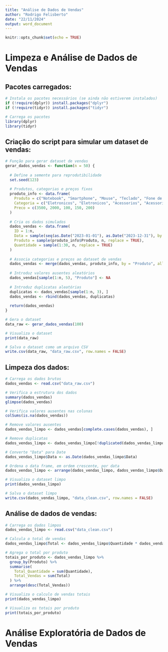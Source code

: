 ```yaml
---
title: "Análise de Dados de Vendas"
author: "Rodrigo Felisberto"
date: "22/11/2024"
output: word_document
---
```


```r
knitr::opts_chunk$set(echo = TRUE)
```

# Limpeza e Análise de Dados de Vendas

## Pacotes carregados:

```r
# Instala os pacotes necessários (se ainda não estiverem instalados)
if (!require(dplyr)) install.packages("dplyr")
if (!require(tidyr)) install.packages("tidyr")

# Carrega os pacotes
library(dplyr)
library(tidyr)
```

## Criação do script para simular um dataset de vendas:

```r
# Função para gerar dataset de vendas
gerar_dados_vendas <- function(n = 50) {
  
  # Define a semente para reprodutibilidade
  set.seed(123)
  
  # Produtos, categorias e preços fixos
  produto_info <- data.frame(
    Produto = c("Notebook", "Smartphone", "Mouse", "Teclado", "Fone de Ouvido"),
    Categoria = c("Eletronicos", "Eletronicos", "Acessorios", "Acessorios", "Acessorios"),
    Preco = c(3500, 2000, 100, 150, 200)
  )
  
  # Cria os dados simulados
  dados_vendas <- data.frame(
    ID = 1:n,
    Data = sample(seq(as.Date("2023-01-01"), as.Date("2023-12-31"), by = "day"), n, replace = TRUE),
    Produto = sample(produto_info$Produto, n, replace = TRUE),
    Quantidade = sample(1:30, n, replace = TRUE)
  )
  
  # Associa categorias e preços ao dataset de vendas
  dados_vendas <- merge(dados_vendas, produto_info, by = "Produto", all.x = TRUE)
  
  # Introduz valores ausentes aleatórios
  dados_vendas[sample(1:n, 5), "Produto"] <- NA
  
  # Introduz duplicatas aleatórias
  duplicatas <- dados_vendas[sample(1:n, 3), ]
  dados_vendas <- rbind(dados_vendas, duplicatas)
  
  return(dados_vendas)
}

# Gera o dataset
data_raw <- gerar_dados_vendas(100)

# Visualiza o dataset
print(data_raw)

# Salva o dataset como um arquivo CSV
write.csv(data_raw, "data_raw.csv", row.names = FALSE)
```

## Limpeza dos dados:

```r
# Carrega os dados brutos
dados_vendas <- read.csv("data_raw.csv")

# Verifica a estrutura dos dados
summary(dados_vendas)
glimpse(dados_vendas)

# Verifica valores ausentes nas colunas
colSums(is.na(dados_vendas))

# Remove valores ausentes
dados_vendas_limpo <- dados_vendas[complete.cases(dados_vendas), ]

# Remove duplicatas
dados_vendas_limpo <- dados_vendas_limpo[!duplicated(dados_vendas_limpo), ]

# Converte "Data" para Date
dados_vendas_limpo$Data <- as.Date(dados_vendas_limpo$Data)

# Ordena o data frame, em ordem crescente, por data
dados_vendas_limpo <- arrange(dados_vendas_limpo, dados_vendas_limpo$Data)

# Visualiza o dataset limpo
print(dados_vendas_limpo)

# Salva o dataset limpo
write.csv(dados_vendas_limpo, "data_clean.csv", row.names = FALSE)
```

## Análise de dados de vendas:

```r
# Carrega os dados limpos
dados_vendas_limpo <- read.csv("data_clean.csv")

# Calcula o total de vendas
dados_vendas_limpo$Total <- dados_vendas_limpo$Quantidade * dados_vendas_limpo$Preco

# Agrega o total por produto
totais_por_produto <- dados_vendas_limpo %>%
  group_by(Produto) %>%
  summarise(
    Total_Quantidade = sum(Quantidade),
    Total_Vendas = sum(Total)
  ) %>% 
  arrange(desc(Total_Vendas))

# Visualiza o calculo de vendas totais
print(dados_vendas_limpo)

# Visualiza os totais por produto
print(totais_por_produto)
```

# Análise Exploratória de Dados de Vendas

```r

```

